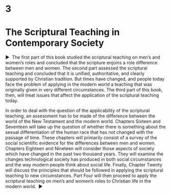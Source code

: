 # 3 {-}

<h1 class="HEADS---SUBHEADS_Part-Title">The Scrip&#173;tural Teaching in <br />Contem&#173;porary Society</h1>

<a id="_idParaDest-67"></a><a id="_idTextAnchor662"></a>
<p class="BODY-STYLES_Part-Opening"><span>▶&#160;&#160;</span><span class="Opening-Drop-Words"><span class="No-Ligatures">Th</span>e first part of this book</span> studied the scriptural teaching on men’s and women’s roles and concluded that the scripture enjoins a role difference between men and women. <span class="No-Ligatures">Th</span>e second part assessed the scriptural teaching and concluded that it is unified, authoritative, and clearly supported by Christian tradition. But times have changed, and people today face the problem of applying in the modern world a teaching that was originally given in very different circumstances. <span class="No-Ligatures">Th</span>e third part of this book, then, will treat issues that affect the application of the scriptural teaching today.</p>
<p class="BODY-STYLES_Body">In order to deal with the question of the applicability of the scriptural teaching, an assessment has to be made of the difference between the world of the New Testament and the modern world. Chapters Sixteen and Seventeen will take up the question of whether there is something about the sexual differentiation of the human race that has not changed with the passage of time. <span class="No-Ligatures">Th</span>ese chapters will primarily consist of a survey of the social scientific evidence for the differences between men and women. Chapters Eighteen and Nineteen will consider those aspects of society which have changed in the past two thousand years. <span class="No-Ligatures">Th</span>ey will examine the changes technological society has produced in both social circumstances and the way modern people think about social life. Finally, Chapter Twenty will discuss the principles that should be followed in applying the scriptural teaching to new circumstances. Part Four will then proceed to apply the scriptural teaching on men’s and women’s roles to Christian life in the modern world.&#160;&#160;▶</p>

